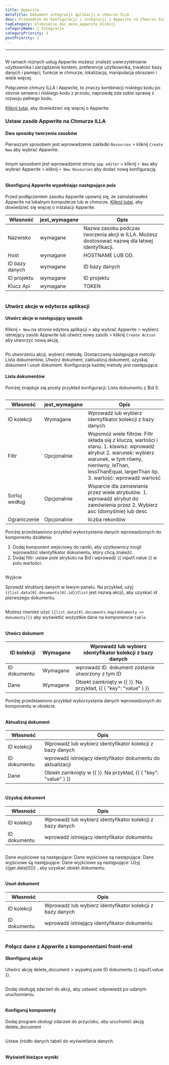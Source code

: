 ```yaml
---
title: Appwrite
metaTitle: Dokument integracji aplikacji w chmurze ILLA
desc: Przewodnik do konfiguracji i integracji z Appwrite na Chmurze ILLA
tagCategory: kliknięcie_doc_menu_appwrite_kliknij
categoryName: 🔨 Integracje
categoryPriority: 3
postPriority: 1
---
```


* * *

## <h2 hidden>Baza danych Appwrite</h2>

W ramach różnych usług Appwrite możesz znaleźć uwierzytelnianie użytkownika i zarządzanie kontem, preferencje użytkownika, trwałość bazy danych i pamięci, funkcje w chmurze, lokalizacja, manipulacja obrazami i wiele więcej. 

Połączenie chmury ILLA i Appwrite, to znaczy kombinacji niskiego kodu po stronie serwera i niskiego kodu z przodu, naprawdę zda sobie sprawę z rozwoju pełnego kodu.

[Kliknij tutaj](https://appwrite.io/), aby dowiedzieć się więcej o Appwrite.

### Ustaw zasób Appwrite na Chmurze ILLA

#### Dwa sposoby tworzenia zasobów

Pierwszym sposobem jest wprowadzenie zakładki `Resources` > kliknij `Create New` aby wybrać Appwrite. 

<img src='https://cdn.illacloud.com/official-website/img/docs/assemble/appwrite1.png' alt="" />

Innym sposobem jest wprowadzenie strony `app editor` > kliknij `+ New` aby wybrać Appwrite > kliknij `+ New Resources` aby dodać nową konfigurację. 

<img src='https://cdn.illacloud.com/official-website/img/docs/assemble/appwrite2.png' alt="" />

#### Skonfiguruj Appwrite wypełniając następujące pola

Przed podłączeniem zasobu Appwrite upewnij się, że zainstalowałeś Appwrite na lokalnym komputerze lub w chmurze. [Kliknij tutaj](https://appwrite.io/docs/installation), aby dowiedzieć się więcej o instalacji Appwrite. 

| Własność       | jest_wymagane | Opis                                                                                            |
| -------------- | ------------- | ----------------------------------------------------------------------------------------------- |
| Nazwisko       | wymagane      | Nazwa zasobu podczas tworzenia akcji w ILLA. Możesz dostosować nazwę dla łatwej identyfikacji.  |
| Host           | wymagane      | HOSTNAME LUB OD.                                                                                |
| ID bazy danych | wymagane      | ID bazy danych                                                                                  |
| ID projektu    | wymagane      | ID projektu                                                                                     |
| Klucz Api      | wymagane      | TOKEN                                                                                           |

<img src='https://cdn.illacloud.com/official-website/img/docs/assemble/appwrite3.png' alt="" />

### Utwórz akcje w edytorze aplikacji

#### Utwórz akcje w następujący sposób

Kliknij `+ New` na stronie edytora aplikacji > aby wybrać Appwrite > wybierz istniejący zasób Appwrite lub utwórz nowy zasób > kliknij `Create Action` aby utworzyć nową akcję. 

<img src='https://cdn.illacloud.com/official-website/img/docs/assemble/appwrite4.png' alt="" />

Po utworzeniu akcji, wybierz metodę. Dostarczamy następujące metody: Lista dokumentów, Utwórz dokument, zaktualizuj dokument, uzyskaj dokument i usuń dokument. Konfiguracja każdej metody jest następująca. 

#### Lista dokumentów

Poniżej znajduje się prosty przykład konfiguracji: Lista dokumentu z $id 5. 

<img src='https://cdn.illacloud.com/official-website/img/docs/assemble/appwrite5.png' alt="" />

| Własność      | jest_wymagane | Opis                                                                                                                                                                                                                     |
| ------------- | ------------- | ------------------------------------------------------------------------------------------------------------------------------------------------------------------------------------------------------------------------ |
| ID kolekcji   | Wymagane      | Wprowadź lub wybierz identyfikator kolekcji z bazy danych                                                                                                                                                                |
| Filtr         | Opcjonalnie   | Wspomóż wiele filtrów. Filtr składa się z klucza, wartości i stanu. 1. klawisz: wprowadź atrybut 2. warunek: wybierz warunek, w tym równy, nierówny, leThan, lessThanEqual, largerThan itp. 3. wartość: wprowadź wartość |
| Sortuj według | Opcjonalnie   | Wsparcie dla zamawiania przez wiele atrybutów. 1. wprowadź atrybut do zamówienia przez 2. Wybierz asc (domyślnie) lub desc                                                                                               |
| Ograniczenie  | Opcjonalnie   | liczba rekordów                                                                                                                                                                                                          |

Poniżej przedstawiono przykład wykorzystania danych wprowadzonych do komponentu działania:

1.  Dodaj komponent wejściowy do ramki, aby użytkownicy mogli wprowadzić identyfikator dokumentu, który chcą znaleźć.  
2.  Dodaj filtr: ustaw pole atrybutu na $id i wprowadź {{ input1.value }} w polu wartości. 

<img src='https://cdn.illacloud.com/official-website/img/docs/assemble/appwrite6.png' alt="" />

Wyjście

Sprawdź strukturę danych w lewym panelu. Na przykład, użyj `{{list.data[0].documents[0].id}}`(`list` jest nazwą akcji), aby uzyskać id pierwszego dokumentu. 

<img src='https://cdn.illacloud.com/official-website/img/docs/assemble/appwrite7.png' alt="" />

Możesz również użyć `{{list.data[0].documents.map(dokumenty => dokumenty)}}` aby wyświetlić wszystkie dane na komponencie `table`. 

<img src='https://cdn.illacloud.com/official-website/img/docs/assemble/appwrite8.png' alt="" />

#### Utwórz dokument

| ID kolekcji  | Wymagane | Wprowadź lub wybierz identyfikator kolekcji z bazy danych       |
| ------------ | -------- | --------------------------------------------------------------- |
| ID dokumentu | Wymagane | wprowadź ID. dokument zostanie utworzony z tym ID               |
| Dane         | Wymagane | Obiekt zamknięty w {{ }}. Na przykład, {{ { "key": "value" } }} |

Poniżej przedstawiono przykład wykorzystania danych wprowadzonych do komponentu w obiekcie. 

<img src='https://cdn.illacloud.com/official-website/img/docs/assemble/appwrite9.png' alt="" />

#### Aktualizuj dokument

| Własność     | Opis                                                            |
| ------------ | --------------------------------------------------------------- |
| ID kolekcji  | Wprowadź lub wybierz identyfikator kolekcji z bazy danych       |
| ID dokumentu | wprowadź istniejący identyfikator dokumentu do aktualizacji     |
| Dane         | Obiekt zamknięty w {{ }}. Na przykład, {{ { "key": "value" } }} |

<img src='https://cdn.illacloud.com/official-website/img/docs/assemble/appwrite10.png' alt="" />

#### Uzyskaj dokument

| Własność     | Opis                                                      |
| ------------ | --------------------------------------------------------- |
| ID kolekcji  | Wprowadź lub wybierz identyfikator kolekcji z bazy danych |
| ID dokumentu | wprowadź istniejący identyfikator dokumentu               |

<img src='https://cdn.illacloud.com/official-website/img/docs/assemble/appwrite11.png' alt="" />

Dane wyjściowe są następujące: Dane wyjściowe są następujące: Dane wyjściowe są następujące: Dane wyjściowe są następujące: Użyj {{get.data[0]}} , aby uzyskać obiekt dokumentu.

<img src='https://cdn.illacloud.com/official-website/img/docs/assemble/appwrite12.png' alt="" />

#### Usuń dokument

| Własność     | Opis                                                      |
| ------------ | --------------------------------------------------------- |
| ID kolekcji  | Wprowadź lub wybierz identyfikator kolekcji z bazy danych |
| ID dokumentu | wprowadź istniejący identyfikator dokumentu               |

<img src='https://cdn.illacloud.com/official-website/img/docs/assemble/appwrite13.png' alt="" />

### Połącz dane z Appwrite z komponentami front-end

#### Skonfiguruj akcje

Utwórz akcję delete_document > wypełnij pole ID dokumentu {{ input1.value }}. 

<img src='https://cdn.illacloud.com/official-website/img/docs/assemble/appwrite14.png' alt="" />

Dodaj obsługę zdarzeń do akcji, aby ustawić odpowiedź po udanym uruchomieniu. 

<img src='https://cdn.illacloud.com/official-website/img/docs/assemble/appwrite15.png' alt="" />

#### Konfiguruj komponenty

Dodaj program obsługi zdarzeń do przycisku, aby uruchomić akcję delete_document 

<img src='https://cdn.illacloud.com/official-website/img/docs/assemble/appwrite16.png' alt="" />

Ustaw źródło danych tabeli do wyświetlania danych. 

<img src='https://cdn.illacloud.com/official-website/img/docs/assemble/appwrite17.png' alt="" />

#### Wyświetl bieżące wyniki

<img src='https://cdn.illacloud.com/official-website/img/docs/assemble/appwrite18.gif' alt="" />
